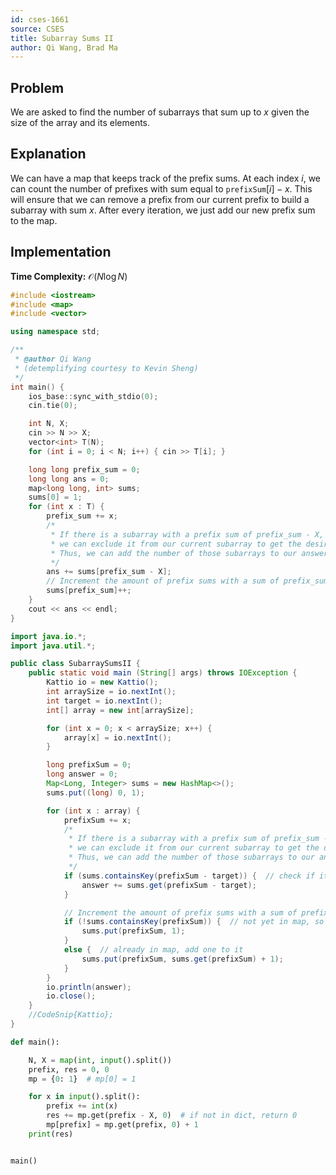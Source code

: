 ```yaml
---
id: cses-1661
source: CSES
title: Subarray Sums II
author: Qi Wang, Brad Ma
---
```


## Problem

We are asked to find the number of subarrays that sum up to $x$ given the size
of the array and its elements.

## Explanation

We can have a map that keeps track of the prefix sums. At each index $i$, we can
count the number of prefixes with sum equal to $\texttt{prefixSum}[i] - x$. This
will ensure that we can remove a prefix from our current prefix to build a
subarray with sum $x$. After every iteration, we just add our new prefix sum to
the map.

## Implementation
**Time Complexity:** $\mathcal{O}(N \log N)$

<LanguageSection>

<CPPSection>

```cpp
#include <iostream>
#include <map>
#include <vector>

using namespace std;

/**
 * @author Qi Wang
 * (detemplifying courtesy to Kevin Sheng)
 */
int main() {
	ios_base::sync_with_stdio(0);
	cin.tie(0);

	int N, X;
	cin >> N >> X;
	vector<int> T(N);
	for (int i = 0; i < N; i++) { cin >> T[i]; }

	long long prefix_sum = 0;
	long long ans = 0;
	map<long long, int> sums;
	sums[0] = 1;
	for (int x : T) {
		prefix_sum += x;
		/*
		 * If there is a subarray with a prefix sum of prefix_sum - X,
		 * we can exclude it from our current subarray to get the desired sum.
		 * Thus, we can add the number of those subarrays to our answer.
		 */
		ans += sums[prefix_sum - X];
		// Increment the amount of prefix sums with a sum of prefix_sum
		sums[prefix_sum]++;
	}
	cout << ans << endl;
}
```

</CPPSection>

<JavaSection>

```java
import java.io.*;
import java.util.*;

public class SubarraySumsII {
	public static void main (String[] args) throws IOException {
		Kattio io = new Kattio();
		int arraySize = io.nextInt();
		int target = io.nextInt();
		int[] array = new int[arraySize];

		for (int x = 0; x < arraySize; x++) {
			array[x] = io.nextInt();
		}

		long prefixSum = 0;
		long answer = 0;
		Map<Long, Integer> sums = new HashMap<>();
		sums.put((long) 0, 1);

		for (int x : array) {
			prefixSum += x;
			/*
			 * If there is a subarray with a prefix sum of prefix_sum - X,
			 * we can exclude it from our current subarray to get the desired sum.
			 * Thus, we can add the number of those subarrays to our answer.
			 */
			if (sums.containsKey(prefixSum - target)) {  // check if it is in our map
				answer += sums.get(prefixSum - target);
			}

			// Increment the amount of prefix sums with a sum of prefix_sum
			if (!sums.containsKey(prefixSum)) {  // not yet in map, so add it
				sums.put(prefixSum, 1);
			}
			else {  // already in map, add one to it
				sums.put(prefixSum, sums.get(prefixSum) + 1);
			}
		}
		io.println(answer);
		io.close();
	}
	//CodeSnip{Kattio};
}
```

</JavaSection>

<PySection>

```py
def main():

	N, X = map(int, input().split())
	prefix, res = 0, 0
	mp = {0: 1}  # mp[0] = 1

	for x in input().split():
		prefix += int(x)
		res += mp.get(prefix - X, 0)  # if not in dict, return 0
		mp[prefix] = mp.get(prefix, 0) + 1
	print(res)


main()
```
</PySection>

</LanguageSection>

